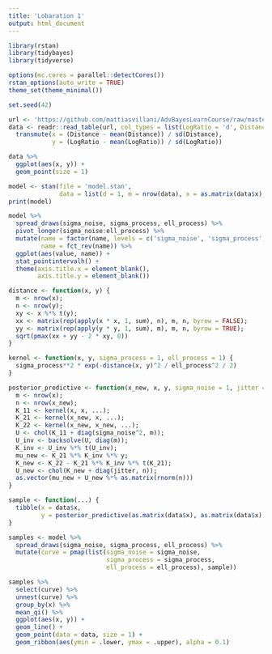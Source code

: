 ```yaml
---
title: 'Lobaration 1'
output: html_document
---
```


```r
library(rstan)
library(tidybayes)
library(tidyverse)

options(mc.cores = parallel::detectCores())
rstan_options(auto_write = TRUE)
theme_set(theme_minimal())

set.seed(42)
```

```r
url <- 'https://github.com/mattiasvillani/AdvBayesLearnCourse/raw/master/Labs/LidarData.dat'
data <- readr::read_table(url, col_types = list(LogRatio = 'd', Distance = 'd')) %>%
  transmute(x = (Distance - mean(Distance)) / sd(Distance),
            y = (LogRatio - mean(LogRatio)) / sd(LogRatio))
```

```r
data %>%
  ggplot(aes(x, y)) +
  geom_point(size = 1)
```


```r
model <- stan(file = 'model.stan',
              data = list(d = 1, m = nrow(data), x = as.matrix(data$x), y = data$y))
print(model)
```

```r
model %>%
  spread_draws(sigma_noise, sigma_process, ell_process) %>%
  pivot_longer(sigma_noise:ell_process) %>%
  mutate(name = factor(name, levels = c('sigma_noise', 'sigma_process', 'ell_process')),
         name = fct_rev(name)) %>%
  ggplot(aes(value, name)) +
  stat_pointintervalh() +
  theme(axis.title.x = element_blank(),
        axis.title.y = element_blank())
```

```r
distance <- function(x, y) {
  m <- nrow(x);
  n <- nrow(y);
  xy <- x %*% t(y);
  xx <- matrix(rep(apply(x * x, 1, sum), n), m, n, byrow = FALSE);
  yy <- matrix(rep(apply(y * y, 1, sum), m), m, n, byrow = TRUE);
  sqrt(pmax(xx + yy - 2 * xy, 0))
}

kernel <- function(x, y, sigma_process = 1, ell_process = 1) {
  sigma_process**2 * exp(-distance(x, y)^2 / ell_process^2 / 2)
}

posterior_predictive <- function(x_new, x, y, sigma_noise = 1, jitter = 1e-6, ...) {
  m <- nrow(x);
  n <- nrow(x_new);
  K_11 <- kernel(x, x, ...);
  K_21 <- kernel(x_new, x, ...);
  K_22 <- kernel(x_new, x_new, ...);
  U <- chol(K_11 + diag(sigma_noise^2, m));
  U_inv <- backsolve(U, diag(m));
  K_inv <- U_inv %*% t(U_inv); 
  mu_new <- K_21 %*% K_inv %*% y;
  K_new <- K_22 - K_21 %*% K_inv %*% t(K_21);
  U_new <- chol(K_new + diag(jitter, n));
  as.vector(mu_new + U_new %*% as.matrix(rnorm(n)))
}
```

```r
sample <- function(...) {
  tibble(x = data$x,
         y = posterior_predictive(as.matrix(data$x), as.matrix(data$x), data$y, ...))
}

samples <- model %>%
  spread_draws(sigma_noise, sigma_process, ell_process) %>%
  mutate(curve = pmap(list(sigma_noise = sigma_noise,
                           sigma_process = sigma_process,
                           ell_process = ell_process), sample))
```

```r
samples %>%
  select(curve) %>%
  unnest(curve) %>%
  group_by(x) %>%
  mean_qi() %>%
  ggplot(aes(x, y)) +
  geom_line() +
  geom_point(data = data, size = 1) +
  geom_ribbon(aes(ymin = .lower, ymax = .upper), alpha = 0.1)
```